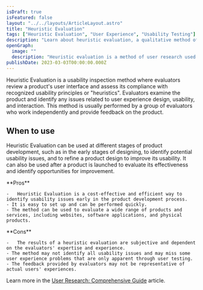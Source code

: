 ```yaml
---
isDraft: true
isFeatured: false
layout: "../../layouts/ArticleLayout.astro"
title: "Heuristic Evaluation"
tags: ["Heuristic Evaluation", "User Experience", "Usability Testing"]
description: "Learn about heuristic evaluation, a qualitative method of user research used to evaluate a product's user interface and assess its compliance with recognized usability principles. Discover the pros and cons of this cost-effective and efficient method and how it can be used to identify potential usability issues and refine product design."
openGraph:
  image: ""
  description: "Heuristic evaluation is a method of user research used to evaluate a product's user interface and assess its compliance with recognized usability principles. Learn about the pros and cons of this cost-effective and efficient method and how it can help identify potential usability issues and refine product design to improve user experience."
publishDate: 2023-03-03T00:00:00.000Z
---
```


Heuristic Evaluation is a usability inspection method where evaluators review a product's user interface and assess its compliance with recognized usability principles or "heuristics". Evaluators examine the product and identify any issues related to user experience design, usability, and interaction. This method is usually performed by a group of evaluators who work independently and provide feedback on the product.

## When to use

Heuristic Evaluation can be used at different stages of product development, such as in the early stages of designing, to identify potential usability issues, and to refine a product design to improve its usability. It can also be used after a product is launched to evaluate its effectiveness and identify opportunities for improvement.

<div class="mt-8 mb-8 grid grid-cols-2 divide-x overflow-hidden rounded-md border">
  <div class="py-6 px-10 space-y-4">
    **Pros**

    -   Heuristic Evaluation is a cost-effective and efficient way to identify usability issues early in the product development process.
    - It is easy to set up and can be performed quickly.
    - The method can be used to evaluate a wide range of products and services, including websites, software applications, and physical products.

  </div>
  <div class="py-6 px-10 space-y-4">
    **Cons**

    -   The results of a heuristic evaluation are subjective and dependent on the evaluators' expertise and experience.
    - The method may not identify all usability issues and may miss some user experience problems that are only apparent through user testing.
    - The feedback provided by evaluators may not be representative of actual users' experiences.

  </div>
</div>

Learn more in the [User Research: Comprehensive Guide](/blog/user-research-comprehensive-guide/) article.
